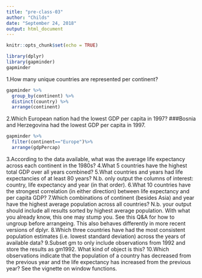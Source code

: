 ```yaml
---
title: "pre-class-03"
author: "Childs"
date: "September 24, 2018"
output: html_document
---
```


```r
knitr::opts_chunk$set(echo = TRUE)
```

```r
library(dplyr)
library(gapminder)
gapminder
```

1.How many unique countries are represented per continent?
```r
gapminder %>%
  group_by(continent) %>%
  distinct(country) %>%
  arrange(continent)
```


2.Which European nation had the lowest GDP per capita in 1997?
###Bosnia and Herzegovina had the lowest GDP per capita in 1997.

```r
gapminder %>%
  filter(continent=="Europe")%>%
  arrange(gdpPercap)

``` 


3.According to the data available, what was the average life expectancy across each continent in the 1980s?
4.What 5 countries have the highest total GDP over all years combined?
5.What countries and years had life expectancies of at least 80 years? N.b. only output the columns of interest: country, life expectancy and year (in that order).
6.What 10 countries have the strongest correlation (in either direction) between life expectancy and per capita GDP?
7.Which combinations of continent (besides Asia) and year have the highest average population across all countries? N.b. your output should include all results sorted by highest average population. With what you already know, this one may stump you. See this Q&A for how to ungroup before arrangeing. This also behaves differently in more recent versions of dplyr.
8.Which three countries have had the most consistent population estimates (i.e. lowest standard deviation) across the years of available data?
9.Subset gm to only include observations from 1992 and store the results as gm1992. What kind of object is this?
10.Which observations indicate that the population of a country has decreased from the previous year and the life expectancy has increased from the previous year? See the vignette on window functions.